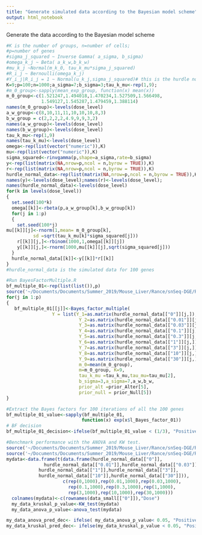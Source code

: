```yaml
---
title: "Generate simulated data according to the Bayesian model scheme"
output: html_notebook
---
```


Generate the data according to the Bayesian model scheme

```r
#K is the number of groups, n=number of cells;
#p=number of genes
#sigma_j_squared ~ Inverse Gamma( a_sigma, b_sigma)
#omega_k_j ~ Beta( a_k_w,b_k_w)
#mu_k_j ~Normal(m_k_0, tau_k_mu*sigma_j_squared)
#R_i_j ~ Bernoulli(omega_k_j)
#Y_i_j|R_i_j = 1 ~ Normal(u_k_j,sigma_j_squared)# this is the hurdle normal data
K=9;p=100;n=1000;a_sigma=7;b_sigma=3;tau_k_mu<-rep(1,9);
#m_0_group<-sapply(mean_exp_group, function(x) mean(x))
m_0_group<-c(1.521247,1.494018,1.470234,1.527509,1.566498,
             1.549127,1.545287,1.479459,1.388114)
names(m_0_group)<-levels(dose_level)
a_w_group<-c(8,10,11,11,10,10,10,8,3)
b_w_group = c(2,2,2,2,4.9,9,9,3,2)
names(a_w_group)<-levels(dose_level)
names(b_w_group)<-levels(dose_level)
tau_k_mu<-rep(1,9)
names(tau_k_mu)<-levels(dose_level)
omega<-rep(list(vector("numeric")),K)
mu<-rep(list(vector("numeric")),K)
sigma_squared<-rinvgamma(p,shape=a_sigma,rate=b_sigma)
y<-rep(list(matrix(NA,nrow=p,ncol = n,byrow = TRUE)),K)
r<-rep(list(matrix(NA,nrow=p,ncol = n,byrow = TRUE)),K)
hurdle_normal_data<-rep(list(matrix(NA,nrow=p,ncol = n,byrow = TRUE)),K)
names(y)<-levels(dose_level);names(r)<-levels(dose_level);
names(hurdle_normal_data)<-levels(dose_level)
for(k in levels(dose_level))
{
  set.seed(100*k)
  omega[[k]]<-rbeta(p,a_w_group[k],b_w_group[k])
  for(j in 1:p)
  {
    set.seed(100*j)
mu[[k]][j]<-rnorm(1,mean= m_0_group[k],
          sd =sqrt(tau_k_mu[k]*sigma_squared[j]))
    r[[k]][j,]<-rbinom(1000,1,omega[[k]][j])
    y[[k]][j,]<-rnorm(1000,mu[[k]][j],sqrt(sigma_squared[j]))
  }
  hurdle_normal_data[[k]]<-y[[k]]*r[[k]] 
}
#hurdle_normal_data is the simulated data for 100 genes
```

```r
#Run BayesFactorMultiple.R
bf_multiple_01<-rep(list(list()),p)
source('~/Documents/Documents/Summer_2019/Mouse_Liver/Rance/snSeq-DGE/R/BayesFactorMultiple.R')
for(j in 1:p)
{
   bf_multiple_01[[j]]<-Bayes_factor_multiple(
                 Y = list(Y_1=as.matrix(hurdle_normal_data[["0"]][j,]), 
                           Y_2=as.matrix(hurdle_normal_data[["0.01"]][j,]),
                           Y_3=as.matrix(hurdle_normal_data[["0.03"]][j,]),
                           Y_4=as.matrix(hurdle_normal_data[["0.1"]][j,]),
                           Y_5=as.matrix(hurdle_normal_data[["0.3"]][j,]),
                           Y_6=as.matrix(hurdle_normal_data[["1"]][j,]),
                           Y_7=as.matrix(hurdle_normal_data[["3"]][j,]),
                           Y_8=as.matrix(hurdle_normal_data[["10"]][j,]),
                           Y_9=as.matrix(hurdle_normal_data[["30"]][j,])),
                           m_0=mean(m_0_group),
                           m=m_0_group, K=9,
                           tau_k_mu =tau_k_mu,tau_mu=tau_mu[2], 
                           b_sigma=3,a_sigma=7,a_w,b_w,
                           prior_alt =prior_Alter[5],
                           prior_null = prior_Null[5]) 
}
```


```r
#Extract the Bayes factors for 100 iterations of all the 100 genes
bf_multiple_01_value<-sapply(bf_multiple_01,
                            function(x) exp(x$l_Bayes_factor_01))
# BF decision
bf_multiple_01_decision<-ifelse(bf_multiple_01_value < (1/3), "Positive","Negative")
```

```r
#Benchmark performance with the ANOVA and KW test.
source('~/Documents/Documents/Summer_2019/Mouse_Liver/Rance/snSeq-DGE/R/anova_test.R')
source('~/Documents/Documents/Summer_2019/Mouse_Liver/Rance/snSeq-DGE/R/KW_test.R')
mydata<-data.frame(t(data.frame(hurdle_normal_data[["0"]],
              hurdle_normal_data[["0.01"]],hurdle_normal_data[["0.03"]],              hurdle_normal_data[["0.1"]],hurdle_normal_data[["0.3"]],
            hurdle_normal_data[["1"]],hurdle_normal_data[["3"]],
            hurdle_normal_data[["10"]],hurdle_normal_data[["30"]])),
                     c(rep(0,1000),rep(0.01,1000),rep(0.03,1000),
                       rep(0.1,1000),rep(0.3,1000),rep(1,1000),
                       rep(3,1000),rep(10,1000),rep(30,1000))) 
  colnames(mydata)<-c(rownames(data_small[["0"]]),"Dose")
  my_data_kruskal_p_value<-KW_test(mydata)
  my_data_anova_p_value<-anova_test(mydata)

my_data_anova_pred_dec<- ifelse( my_data_anova_p_value< 0.05, "Positive","Negative")
my_data_kruskal_pred_dec<- ifelse(my_data_kruskal_p_value < 0.05, "Positive","Negative")

```

